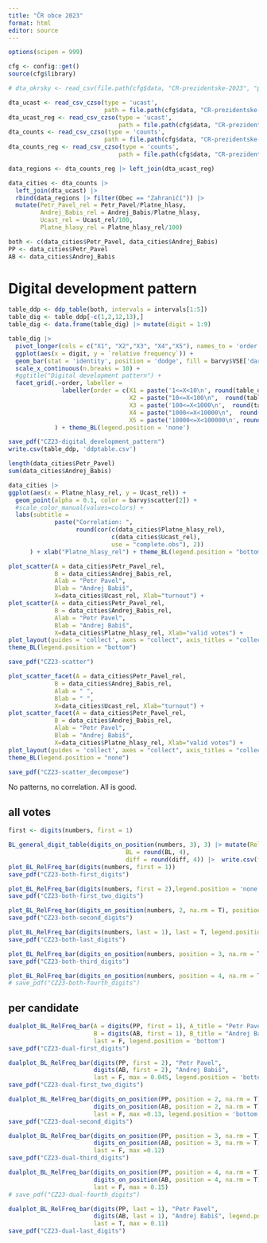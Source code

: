 ```yaml
---
title: "ČR obce 2023"
format: html
editor: source
---
```


```r
options(scipen = 999)

cfg <- config::get()
source(cfg$library)

# dta_okrsky <- read_csv(file.path(cfg$data, "CR-prezidentske-2023", "pet1.csv"))

dta_ucast <- read_csv_czso(type = 'ucast', 
                           path = file.path(cfg$data, "CR-prezidentske-2023", "ucast_obce.csv"))
dta_ucast_reg <- read_csv_czso(type = 'ucast', 
                               path = file.path(cfg$data, "CR-prezidentske-2023", "ucast_okres.csv"))
dta_counts <- read_csv_czso(type = 'counts', 
                           path = file.path(cfg$data, "CR-prezidentske-2023", "counts_obce.csv"))
dta_counts_reg <- read_csv_czso(type = 'counts', 
                               path = file.path(cfg$data, "CR-prezidentske-2023", "counts_okres.csv"))

data_regions <- dta_counts_reg |> left_join(dta_ucast_reg) 

data_cities <- dta_counts |> 
  left_join(dta_ucast) |> 
  rbind(data_regions |> filter(Obec == "Zahraničí")) |> 
  mutate(Petr_Pavel_rel = Petr_Pavel/Platne_hlasy, 
         Andrej_Babis_rel = Andrej_Babis/Platne_hlasy, 
         Ucast_rel = Ucast_rel/100, 
         Platne_hlasy_rel = Platne_hlasy_rel/100)

both <- c(data_cities$Petr_Pavel, data_cities$Andrej_Babis)
PP <- data_cities$Petr_Pavel 
AB <- data_cities$Andrej_Babis 
```


# Digital development pattern 

```r
table_ddp <- ddp_table(both, intervals = intervals[1:5]) 
table_dig <- table_ddp[-c(1,2,12,13),]
table_dig <- data.frame(table_dig) |> mutate(digit = 1:9) 

table_dig |> 
  pivot_longer(cols = c("X1", "X2","X3", "X4","X5"), names_to = 'order', values_to = 'relative frequency') |> 
  ggplot(aes(x = digit, y = `relative frequency`)) + 
  geom_bar(stat = 'identity', position = 'dodge', fill = barvy$VSE['darkpink']) + 
  scale_x_continuous(n.breaks = 10) +
  #ggtitle("Digital development pattern") + 
  facet_grid(.~order, labeller = 
               labeller(order = c(X1 = paste('1<=X<10\n', round(table_ddp[13,1],2), "%"), 
                                  X2 = paste("10<=X<100\n",  round(table_ddp[13,2],2), "%"),
                                  X3 = paste('100<=X<1000\n',  round(table_ddp[13,3],2), "%"),
                                  X4 = paste("1000<=X<10000\n",  round(table_ddp[13,4],2), "%"),
                                  X5 = paste('10000<=X<100000\n', round(table_ddp[13,5],2), "%")))
             ) + theme_BL(legend.position = 'none') 

save_pdf("CZ23-digital_development_pattern")
write.csv(table_ddp, 'ddptable.csv')
```

```r
length(data_cities$Petr_Pavel)
sum(data_cities$Andrej_Babis)
```


```r
data_cities |> 
ggplot(aes(x = Platne_hlasy_rel, y = Ucast_rel)) + 
  geom_point(alpha = 0.1, color = barvy$scatter[2]) +
  #scale_color_manual(values=colors) + 
  labs(subtitle =
             paste("Correlation: ",
                   round(cor(c(data_cities$Platne_hlasy_rel),
                             c(data_cities$Ucast_rel),
                             use = "complete.obs"), 2))
      ) + xlab("Platne_hlasy_rel") + theme_BL(legend.position = "bottom")
```



```r
plot_scatter(A = data_cities$Petr_Pavel_rel, 
             B = data_cities$Andrej_Babis_rel, 
             Alab = "Petr Pavel",
             Blab = "Andrej Babiš",
             X=data_cities$Ucast_rel, Xlab="turnout") + 
plot_scatter(A = data_cities$Petr_Pavel_rel, 
             B = data_cities$Andrej_Babis_rel, 
             Alab = "Petr Pavel",
             Blab = "Andrej Babiš",
             X=data_cities$Platne_hlasy_rel, Xlab="valid votes") + 
plot_layout(guides = 'collect', axes = "collect", axis_titles = "collect") & 
theme_BL(legend.position = "bottom")

save_pdf("CZ23-scatter")

plot_scatter_facet(A = data_cities$Petr_Pavel_rel, 
             B = data_cities$Andrej_Babis_rel, 
             Alab = " ",
             Blab = " ",
             X=data_cities$Ucast_rel, Xlab="turnout") + 
plot_scatter_facet(A = data_cities$Petr_Pavel_rel, 
             B = data_cities$Andrej_Babis_rel, 
             Alab = "Petr Pavel",
             Blab = "Andrej Babiš",
             X=data_cities$Platne_hlasy_rel, Xlab="valid votes") + 
plot_layout(guides = 'collect', axes = "collect", axis_titles = "collect") & 
theme_BL(legend.position = "none")

save_pdf("CZ23-scatter_decompose")

```

No patterns, no correlation. All is good. 



## all votes 

```r
first <- digits(numbers, first = 1)

BL_general_digit_table(digits_on_position(numbers, 3), 3) |> mutate(RelFreq = round(RelFreq, 4), 
                                 BL = round(BL, 4), 
                                 diff = round(diff, 4)) |>  write.csv(file = "table.csv")
plot_BL_RelFreq_bar(digits(numbers, first = 1)) 
save_pdf("CZ23-both-first_digits")
```

```r
plot_BL_RelFreq_bar(digits(numbers, first = 2),legend.position = 'none')
save_pdf("CZ23-both-first_two_digits")
```

```r
plot_BL_RelFreq_bar(digits_on_position(numbers, 2, na.rm = T), position = 2, legend.position = 'none')
save_pdf("CZ23-both-second_digits")
```


```r
plot_BL_RelFreq_bar(digits(numbers, last = 1), last = T, legend.position = 'none')
save_pdf("CZ23-both-last_digits")
```


```r
plot_BL_RelFreq_bar(digits_on_position(numbers, position = 3, na.rm = T), position = 3, legend.position = 'none')
save_pdf("CZ23-both-third_digits")
```

```r
plot_BL_RelFreq_bar(digits_on_position(numbers, position = 4, na.rm = T), position = 4, legend.position = 'none')
# save_pdf("CZ23-both-fourth_digits")
```

## per candidate



```r
dualplot_BL_RelFreq_bar(A = digits(PP, first = 1), A_title = "Petr Pavel", 
                        B = digits(AB, first = 1), B_title = "Andrej Babiš", 
                        last = F, legend.position = 'bottom')
save_pdf("CZ23-dual-first_digits")
```


```r
dualplot_BL_RelFreq_bar(digits(PP, first = 2), "Petr Pavel", 
                        digits(AB, first = 2), "Andrej Babiš", 
                        last = F, max = 0.045, legend.position = 'bottom')
save_pdf("CZ23-dual-first_two_digits")
```


```r
dualplot_BL_RelFreq_bar(digits_on_position(PP, position = 2, na.rm = T), "Petr Pavel", position = 2, 
                        digits_on_position(AB, position = 2, na.rm = T), "Andrej Babiš", 
                        last = F, max =0.13, legend.position = 'bottom')
save_pdf("CZ23-dual-second_digits")
```

```r
dualplot_BL_RelFreq_bar(digits_on_position(PP, position = 3, na.rm = T), "Petr Pavel", position = 3, 
                        digits_on_position(AB, position = 3, na.rm = T), "Andrej Babiš", legend.position = 'bottom',
                        last = F, max =0.12)
save_pdf("CZ23-dual-third_digits")
```


```r
dualplot_BL_RelFreq_bar(digits_on_position(PP, position = 4, na.rm = T), "Petr Pavel", position = 4, 
                        digits_on_position(AB, position = 4, na.rm = T), "Andrej Babiš", legend.position = 'bottom',
                        last = F, max = 0.15)
# save_pdf("CZ23-dual-fourth_digits")
```



```r
dualplot_BL_RelFreq_bar(digits(PP, last = 1), "Petr Pavel", 
                        digits(AB, last = 1), "Andrej Babiš", legend.position = 'bottom',
                        last = T, max = 0.11)
save_pdf("CZ23-dual-last_digits")
```






